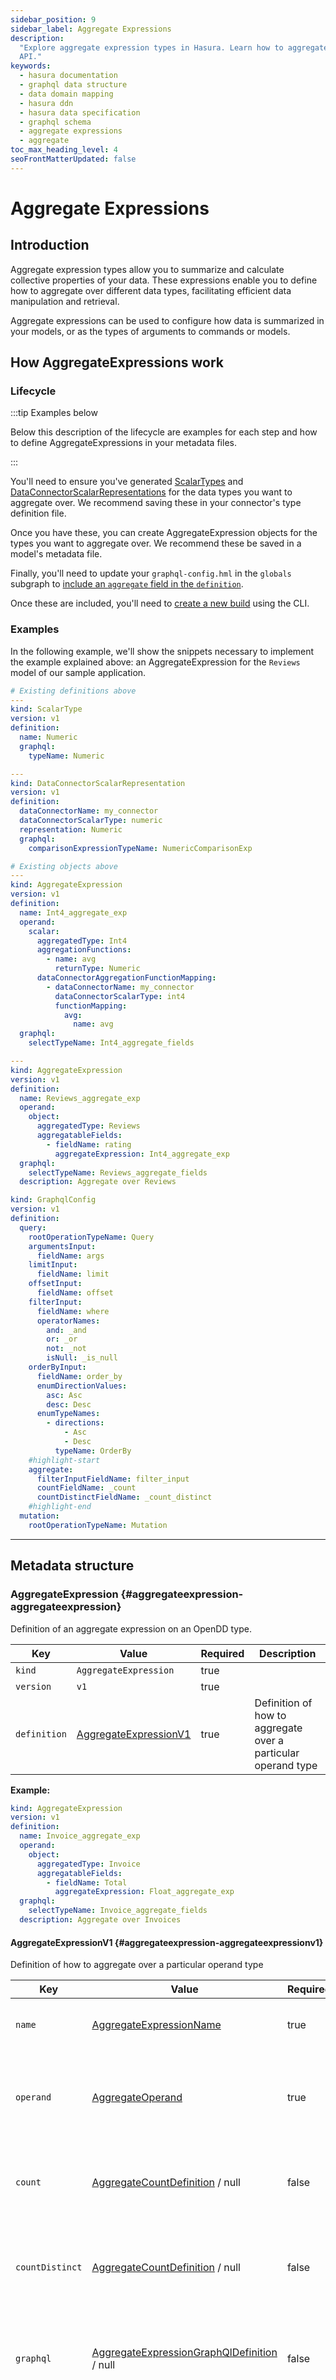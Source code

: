 ```yaml
---
sidebar_position: 9
sidebar_label: Aggregate Expressions
description:
  "Explore aggregate expression types in Hasura. Learn how to aggregate different data types and expose them in your
  API."
keywords:
  - hasura documentation
  - graphql data structure
  - data domain mapping
  - hasura ddn
  - hasura data specification
  - graphql schema
  - aggregate expressions
  - aggregate
toc_max_heading_level: 4
seoFrontMatterUpdated: false
---
```


# Aggregate Expressions

## Introduction

Aggregate expression types allow you to summarize and calculate collective properties of your data. These expressions
enable you to define how to aggregate over different data types, facilitating efficient data manipulation and retrieval.

Aggregate expressions can be used to configure how data is summarized in your models, or as the types of arguments to
commands or models.

## How AggregateExpressions work

### Lifecycle

:::tip Examples below

Below this description of the lifecycle are examples for each step and how to define AggregateExpressions in your
metadata files.

:::

You'll need to ensure you've generated [ScalarTypes](/supergraph-modeling/types.mdx#scalartype-scalartype) and
[DataConnectorScalarRepresentations](/supergraph-modeling/data-connector-links.mdx#dataconnectorscalarrepresentation-dataconnectorscalarrepresentation)
for the data types you want to aggregate over. We recommend saving these in your connector's type definition file.

Once you have these, you can create AggregateExpression objects for the types you want to aggregate over. We recommend
these be saved in a model's metadata file.

Finally, you'll need to update your `graphql-config.hml` in the `globals` subgraph to
[include an `aggregate` field in the `definition`](/supergraph-modeling/graphql-config.mdx#graphqlconfig-aggregategraphqlconfig).

Once these are included, you'll need to [create a new build](/cli/commands/ddn_supergraph_build_local.mdx) using the
CLI.

### Examples

In the following example, we'll show the snippets necessary to implement the example explained above: an
AggregateExpression for the `Reviews` model of our sample application.

```yaml title="metadata/my_connector-types.hml"
# Existing definitions above
---
kind: ScalarType
version: v1
definition:
  name: Numeric
  graphql:
    typeName: Numeric

---
kind: DataConnectorScalarRepresentation
version: v1
definition:
  dataConnectorName: my_connector
  dataConnectorScalarType: numeric
  representation: Numeric
  graphql:
    comparisonExpressionTypeName: NumericComparisonExp
```

```yaml title="metadata/Reviews.hml"
# Existing objects above
---
kind: AggregateExpression
version: v1
definition:
  name: Int4_aggregate_exp
  operand:
    scalar:
      aggregatedType: Int4
      aggregationFunctions:
        - name: avg
          returnType: Numeric
      dataConnectorAggregationFunctionMapping:
        - dataConnectorName: my_connector
          dataConnectorScalarType: int4
          functionMapping:
            avg:
              name: avg
  graphql:
    selectTypeName: Int4_aggregate_fields

---
kind: AggregateExpression
version: v1
definition:
  name: Reviews_aggregate_exp
  operand:
    object:
      aggregatedType: Reviews
      aggregatableFields:
        - fieldName: rating
          aggregateExpression: Int4_aggregate_exp
  graphql:
    selectTypeName: Reviews_aggregate_fields
  description: Aggregate over Reviews
```

```yaml title="globals/graphql-config.hml"
kind: GraphqlConfig
version: v1
definition:
  query:
    rootOperationTypeName: Query
    argumentsInput:
      fieldName: args
    limitInput:
      fieldName: limit
    offsetInput:
      fieldName: offset
    filterInput:
      fieldName: where
      operatorNames:
        and: _and
        or: _or
        not: _not
        isNull: _is_null
    orderByInput:
      fieldName: order_by
      enumDirectionValues:
        asc: Asc
        desc: Desc
      enumTypeNames:
        - directions:
            - Asc
            - Desc
          typeName: OrderBy
    #highlight-start
    aggregate:
      filterInputFieldName: filter_input
      countFieldName: _count
      countDistinctFieldName: _count_distinct
    #highlight-end
  mutation:
    rootOperationTypeName: Mutation
```

---

## Metadata structure


### AggregateExpression {#aggregateexpression-aggregateexpression}

Definition of an aggregate expression on an OpenDD type.

| Key | Value | Required | Description |
|-----|-----|-----|-----|
| `kind` | `AggregateExpression` | true |  |
| `version` | `v1` | true |  |
| `definition` | [AggregateExpressionV1](#aggregateexpression-aggregateexpressionv1) | true | Definition of how to aggregate over a particular operand type |

 **Example:**

```yaml
kind: AggregateExpression
version: v1
definition:
  name: Invoice_aggregate_exp
  operand:
    object:
      aggregatedType: Invoice
      aggregatableFields:
        - fieldName: Total
          aggregateExpression: Float_aggregate_exp
  graphql:
    selectTypeName: Invoice_aggregate_fields
  description: Aggregate over Invoices
```


#### AggregateExpressionV1 {#aggregateexpression-aggregateexpressionv1}

Definition of how to aggregate over a particular operand type

| Key | Value | Required | Description |
|-----|-----|-----|-----|
| `name` | [AggregateExpressionName](#aggregateexpression-aggregateexpressionname) | true | The name of the aggregate expression. |
| `operand` | [AggregateOperand](#aggregateexpression-aggregateoperand) | true | The type this aggregation expression aggregates over, and its associated configuration |
| `count` | [AggregateCountDefinition](#aggregateexpression-aggregatecountdefinition) / null | false | Configuration for the count aggregate function used over the operand |
| `countDistinct` | [AggregateCountDefinition](#aggregateexpression-aggregatecountdefinition) / null | false | Configuration for the count distinct aggregate function used over the operand |
| `graphql` | [AggregateExpressionGraphQlDefinition](#aggregateexpression-aggregateexpressiongraphqldefinition) / null | false | Configuration for how this command should appear in the GraphQL schema. |
| `description` | string / null | false | The description of the aggregate expression. Gets added to the description of the command's root field in the GraphQL schema. |



#### AggregateExpressionGraphQlDefinition {#aggregateexpression-aggregateexpressiongraphqldefinition}

The definition of how an aggregate expression should appear in the GraphQL API.

| Key | Value | Required | Description |
|-----|-----|-----|-----|
| `selectTypeName` | [GraphQlTypeName](#aggregateexpression-graphqltypename) | true | The type name to use for the aggregate selection type |
| `deprecated` | [Deprecated](#aggregateexpression-deprecated) / null | false | Whether this command root field is deprecated. If set, this will be added to the graphql schema as a deprecated field. |

 **Example:**

```yaml
selectTypeName: Invoice_aggregate_fields
```


#### Deprecated {#aggregateexpression-deprecated}

OpenDd configuration to indicate whether an object type field, relationship, model root field or command root field is deprecated.

| Key | Value | Required | Description |
|-----|-----|-----|-----|
| `reason` | string / null | false | The reason for deprecation. |



#### GraphQlTypeName {#aggregateexpression-graphqltypename}

The name of a GraphQL type.


**Value:** string


#### AggregateCountDefinition {#aggregateexpression-aggregatecountdefinition}

Definition of a count aggregation function

| Key | Value | Required | Description |
|-----|-----|-----|-----|
| `enable` | boolean | true | Whether or not the aggregate function is available for use or not |
| `description` | string / null | false | A description of the aggregation function. Gets added to the description of the field in the GraphQL schema. |
| `returnType` | [TypeName](#aggregateexpression-typename) / null | false | The scalar type that the count aggregation function returns. Must be an integer type. If omitted, Int is used as the default. |



#### AggregateOperand {#aggregateexpression-aggregateoperand}

Definition of an aggregate expression's operand


**Must have exactly one of the following fields:**

| Key | Value | Required | Description |
|-----|-----|-----|-----|
| `object` | [ObjectAggregateOperand](#aggregateexpression-objectaggregateoperand) | false | Definition of an aggregate over an object-typed operand |
| `scalar` | [ScalarAggregateOperand](#aggregateexpression-scalaraggregateoperand) | false | Definition of an aggregate over a scalar-typed operand |



#### ScalarAggregateOperand {#aggregateexpression-scalaraggregateoperand}

Definition of an aggregate over a scalar-typed operand

| Key | Value | Required | Description |
|-----|-----|-----|-----|
| `aggregatedType` | [TypeName](#aggregateexpression-typename) | true | The name of the scalar type the aggregate expression is aggregating |
| `aggregationFunctions` | [[AggregationFunctionDefinition](#aggregateexpression-aggregationfunctiondefinition)] | true | The aggregation functions that operate over the scalar type |
| `dataConnectorAggregationFunctionMapping` | [[DataConnectorAggregationFunctionMapping](#aggregateexpression-dataconnectoraggregationfunctionmapping)] | true | Mapping of aggregation functions to corresponding aggregation functions in various data connectors |



#### DataConnectorAggregationFunctionMapping {#aggregateexpression-dataconnectoraggregationfunctionmapping}

Definition of how to map an aggregate expression's aggregation functions to data connector aggregation functions.

| Key | Value | Required | Description |
|-----|-----|-----|-----|
| `dataConnectorName` | [DataConnectorName](#aggregateexpression-dataconnectorname) | true | The data connector being mapped to |
| `dataConnectorScalarType` | [DataConnectorScalarType](#aggregateexpression-dataconnectorscalartype) | true | The matching scalar type in the data connector for the operand scalar type |
| `functionMapping` | [AggregationFunctionMappings](#aggregateexpression-aggregationfunctionmappings) | true | Mapping from Open DD aggregation function to data connector aggregation function |



#### AggregationFunctionMappings {#aggregateexpression-aggregationfunctionmappings}

Mapping of aggregation functions to their matching aggregation functions in the data connector.

| Key | Value | Required | Description |
|-----|-----|-----|-----|
| `<customKey>` | [AggregateFunctionMapping](#aggregateexpression-aggregatefunctionmapping) | false | Definition of how to map the aggregation function to a function in the data connector |



#### AggregateFunctionMapping {#aggregateexpression-aggregatefunctionmapping}

Definition of how to map the aggregation function to a function in the data connector

| Key | Value | Required | Description |
|-----|-----|-----|-----|
| `name` | [DataConnectorAggregationFunctionName](#aggregateexpression-dataconnectoraggregationfunctionname) | true | The name of the aggregation function in the data connector |



#### DataConnectorAggregationFunctionName {#aggregateexpression-dataconnectoraggregationfunctionname}

The name of an aggregation function in a data connector


**Value:** string


#### DataConnectorScalarType {#aggregateexpression-dataconnectorscalartype}

The name of a scalar type in a data connector.


**Value:** string


#### DataConnectorName {#aggregateexpression-dataconnectorname}

The name of a data connector.


**Value:** string


#### AggregationFunctionDefinition {#aggregateexpression-aggregationfunctiondefinition}

Definition of an aggregation function

| Key | Value | Required | Description |
|-----|-----|-----|-----|
| `name` | [AggregationFunctionName](#aggregateexpression-aggregationfunctionname) | true | The name of the aggregation function |
| `description` | string / null | false | A description of the aggregation function. Gets added to the description of the field in the GraphQL schema. |
| `returnType` | [TypeReference](#aggregateexpression-typereference) | true |  |



#### TypeReference {#aggregateexpression-typereference}

A reference to an Open DD type including nullable values and arrays.
Suffix '!' to indicate a non-nullable reference, and wrap in '[]' to indicate an array.
Eg: '[String!]!' is a non-nullable array of non-nullable strings.


**Value:** string


#### AggregationFunctionName {#aggregateexpression-aggregationfunctionname}

The name of an aggregation function.


**Value:** string


#### TypeName {#aggregateexpression-typename}

The name of the scalar type the aggregate expression is aggregating


**One of the following values:**

| Value | Description |
|-----|-----|
| [InbuiltType](#aggregateexpression-inbuilttype) | An inbuilt primitive OpenDD type. |
| [CustomTypeName](#aggregateexpression-customtypename) |  |



#### InbuiltType {#aggregateexpression-inbuilttype}

An inbuilt primitive OpenDD type.


**Value:** `ID` / `Int` / `Float` / `Boolean` / `String`


#### ObjectAggregateOperand {#aggregateexpression-objectaggregateoperand}

Definition of an aggregate over an object-typed operand

| Key | Value | Required | Description |
|-----|-----|-----|-----|
| `aggregatedType` | [CustomTypeName](#aggregateexpression-customtypename) | true | The name of the object type the aggregate expression is aggregating |
| `aggregatableFields` | [[AggregatableFieldDefinition](#aggregateexpression-aggregatablefielddefinition)] | true | The fields on the object that are aggregatable |



#### AggregatableFieldDefinition {#aggregateexpression-aggregatablefielddefinition}

Definition of an aggregatable field on an object type

| Key | Value | Required | Description |
|-----|-----|-----|-----|
| `fieldName` | [FieldName](#aggregateexpression-fieldname) | true | The name of the field on the operand aggregated type that is aggregatable |
| `description` | string / null | false | A description of the aggregatable field. Gets added to the description of the field in the GraphQL schema. |
| `aggregateExpression` | [AggregateExpressionName](#aggregateexpression-aggregateexpressionname) | true | The aggregate expression used to aggregate the type of the field |



#### FieldName {#aggregateexpression-fieldname}

The name of a field in a user-defined object type.


**Value:** string


#### CustomTypeName {#aggregateexpression-customtypename}

The name of a user-defined type.


**Value:** string


#### AggregateExpressionName {#aggregateexpression-aggregateexpressionname}

The name of an aggregate expression.


**Value:** string